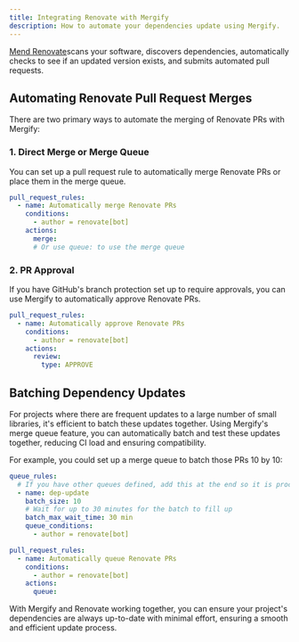 ```yaml
---
title: Integrating Renovate with Mergify
description: How to automate your dependencies update using Mergify.
---
```



<IntegrationLogo src={renovateLogo} />

[Mend Renovate](https://www.mend.io/renovate/)scans your software, discovers
dependencies, automatically checks to see if an updated version exists, and
submits automated pull requests.

## Automating Renovate Pull Request Merges

There are two primary ways to automate the merging of Renovate PRs with
Mergify:

### 1. Direct Merge or Merge Queue

You can set up a pull request rule to automatically merge Renovate PRs or
place them in the merge queue.

```yaml
pull_request_rules:
  - name: Automatically merge Renovate PRs
    conditions:
      - author = renovate[bot]
    actions:
      merge:
      # Or use queue: to use the merge queue
```

### 2. PR Approval

If you have GitHub's branch protection set up to require approvals, you can use
Mergify to automatically approve Renovate PRs.

```yaml
pull_request_rules:
  - name: Automatically approve Renovate PRs
    conditions:
      - author = renovate[bot]
    actions:
      review:
        type: APPROVE
```

## Batching Dependency Updates

For projects where there are frequent updates to a large number of small
libraries, it's efficient to batch these updates together. Using Mergify's
merge queue feature, you can automatically batch and test these updates
together, reducing CI load and ensuring compatibility.

For example, you could set up a merge queue to batch those PRs 10 by 10:

```yaml
queue_rules:
  # If you have other queues defined, add this at the end so it is processed last
  - name: dep-update
    batch_size: 10
    # Wait for up to 30 minutes for the batch to fill up
    batch_max_wait_time: 30 min
    queue_conditions:
      - author = renovate[bot]

pull_request_rules:
  - name: Automatically queue Renovate PRs
    conditions:
      - author = renovate[bot]
    actions:
      queue:
```

With Mergify and Renovate working together, you can ensure your project's
dependencies are always up-to-date with minimal effort, ensuring a smooth and
efficient update process.
